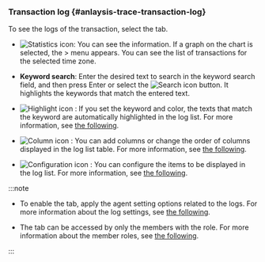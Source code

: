 ### Transaction log {#anlaysis-trace-transaction-log}

To see the logs of the transaction, select the <Cmdname sid="TTL06128" className="uitext" /> tab.

<ImgLang img="analysis-tx-transaction-log.png" desc="Transaction log" />

- ![Statistics icon](/img/ic-static.svg): You can see the <Cmdname sid="transaction_statistics" className="uitext" /> information. If a graph on the chart is selected, the <Cmdname sid="side_analysis" className="uitext" /> &gt; <Cmdname sid="side_txSearch" className="uitext" /> menu appears. You can see the list of transactions for the selected time zone.

- **Keyword search**: Enter the desired text to search in the keyword search field, and then press Enter or select the ![Search icon](/img/ico-search.svg) button. It highlights the keywords that match the entered text.

- ![Highlight icon](/img/ic-highlight.svg) <Cmdname sid="keyword_highlight" className="uitext" />: If you set the keyword and color, the texts that match the keyword are automatically highlighted in the log list. For more information, see [the following](#anlaysis-trace-set-keyword).

- ![Column icon](/img/ico-column.svg) <Cmdname sid="column_settings" className="uitext" /> : You can add columns or change the order of columns displayed in the log list table. For more information, see [the following](#display-or-hide-column).

- ![Configuration icon](/img/ico-setting.svg) <Cmdname sid="ITM08349" className="uitext" />: You can configure the items to be displayed in the log list. For more information, see [the following](#setting-table-contents).

:::note

- To enable the <Cmdname sid="TTL06128" className="uitext" /> tab, apply the agent setting options related to the logs. For more information about the log settings, see [the following](../log/log-function).

- The <Cmdname sid="TTL06128" className="uitext" /> tab can be accessed by only the members with the <Cmdname sid="log_read" className="b600" /> role. For more information about the member roles, see [the following](../project/project-structure#member-auth).

:::

